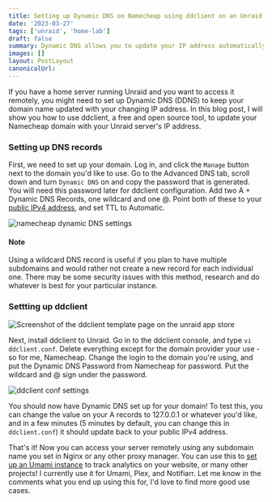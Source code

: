 ```yaml
---
title: Setting up Dynamic DNS on Namecheap using ddclient on an Unraid server
date: '2023-03-27'
tags: ['unraid', 'home-lab']
draft: false
summary: Dynamic DNS allows you to update your IP address automatically when it changes, so you can access your domain name from anywhere. This is useful for a ton of different reasons, and will tie in very well to Nginx and allow you to set subdomain based proxies to whatever Unraid app you would like.
images: []
layout: PostLayout
canonicalUrl:
---
```


If you have a home server running Unraid and you want to access it remotely, you might need to set up Dynamic DNS (DDNS) to keep your domain name updated with your changing IP address. In this blog post, I will show you how to use ddclient, a free and open source tool, to update your Namecheap domain with your Unraid server's IP address.

### Setting up DNS records

First, we need to set up your domain. Log in, and click the `Manage` button next to the domain you'd like to use. Go to the Advanced DNS tab, scroll down and turn `Dynamic DNS` on and copy the password that is generated. You will need this password later for ddclient configuration. Add two A + Dynamic DNS Records, one wildcard and one @. Point both of these to your [public IPv4 address](https://whatismyipaddress.com/), and set TTL to Automatic.

![namecheap dynamic DNS settings](/static/images/ddns/namecheap-dynamic-dns-settings.png)

#### Note

Using a wildcard DNS record is useful if you plan to have multiple subdomains and would rather not create a new record for each individual one. There may be some security issues with this method, research and do whatever is best for your particular instance.

### Settting up ddclient

![Screenshot of the ddclient template page on the unraid app store](/static/images/ddns/ddclient-app-page.png)

Next, install ddclient to Unraid. Go in to the ddclient console, and type `vi ddclient.conf`. Delete everything except for the domain provider your use - so for me, Namecheap. Change the login to the domain you're using, and put the Dynamic DNS Password from Namecheap for password. Put the wildcard and @ sign under the password.

![ddclient conf settings](/static/images/ddns/ddclient-conf.png)

You should now have Dynamic DNS set up for your domain! To test this, you can change the value on your A records to 127.0.0.1 or whatever you'd like, and in a few minutes (5 minutes by default, you can change this in `ddclient.conf`) it should update back to your public IPv4 address.

That's it! Now you can access your server remotely using any subdomain name you set in Nginx or any other proxy manager. You can use this to [set up an Umami instance](/blog/how-to-install-umami-analytics-on-an-unraid-server-using-docker-compose-and-nginx) to track analytics on your website, or many other projects! I currently use it for Umami, Plex, and Notifiarr. Let me know in the comments what you end up using this for, I'd love to find more good use cases.
